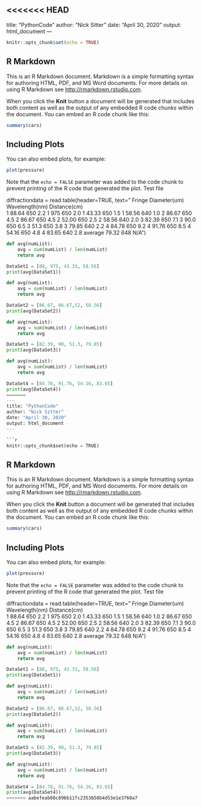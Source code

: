 <<<<<<< HEAD
---
title: "PythonCode"
author: "Nick Sitter"
date: "April 30, 2020"
output: html_document
---

```r
knitr::opts_chunk$set(echo = TRUE)
```

## R Markdown

This is an R Markdown document. Markdown is a simple formatting syntax for authoring HTML, PDF, and MS Word documents. For more details on using R Markdown see <http://rmarkdown.rstudio.com>.

When you click the **Knit** button a document will be generated that includes both content as well as the output of any embedded R code chunks within the document. You can embed an R code chunk like this:

```r
summary(cars)
```

## Including Plots

You can also embed plots, for example:

```r
plot(pressure)
```
Note that the `echo = FALSE` parameter was added to the code chunk to prevent printing of the R code that generated the plot.
Test file

diffractiondata = read.table(header=TRUE, text="
Fringe   Diameter(um) Wavelength(nm)   Distance(cm)   
1        88.64        650              2.2
1        975          650              2.0
1        43.33        650              1.5
1        58.56        640              1.0
2        86.67        650              4.5
2        86.67        650              4.5
2        52.00        650              2.5
2        58.56        640              2.0
3        82.39        650              7.1
3        90.0         650              6.5
3        51.3         650              3.8
3        79.85        640              2.2
4        84.78        650              9.2
4        91.76        650              8.5
4        54.16        650              4.8
4        83.65        640              2.8
average  79.32        648              N/A") 

```python
def avg(numList):
    avg = sum(numList) / len(numList)
    return avg

DataSet1 = [88, 975, 43.33, 58.56]
print(avg(DataSet1))
```

```python
def avg(numList):
    avg = sum(numList) / len(numList)
    return avg

DataSet2 = [86.67, 86.67,52, 58.56]
print(avg(DataSet2))
```

```python
def avg(numList):
    avg = sum(numList) / len(numList)
    return avg

DataSet3 = [82.39, 90, 51.3, 79.85]
print(avg(DataSet3))
```

```python
def avg(numList):
    avg = sum(numList) / len(numList)
    return avg

DataSet4 = [84.78, 91.76, 54.16, 83.65]
print(avg(DataSet4))
=======
---
title: "PythonCode"
author: "Nick Sitter"
date: "April 30, 2020"
output: html_document
---

```r
knitr::opts_chunk$set(echo = TRUE)
```

## R Markdown

This is an R Markdown document. Markdown is a simple formatting syntax for authoring HTML, PDF, and MS Word documents. For more details on using R Markdown see <http://rmarkdown.rstudio.com>.

When you click the **Knit** button a document will be generated that includes both content as well as the output of any embedded R code chunks within the document. You can embed an R code chunk like this:

```r
summary(cars)
```

## Including Plots

You can also embed plots, for example:

```r
plot(pressure)
```
Note that the `echo = FALSE` parameter was added to the code chunk to prevent printing of the R code that generated the plot.
Test file

diffractiondata = read.table(header=TRUE, text="
Fringe   Diameter(um) Wavelength(nm)   Distance(cm)   
1        88.64        650              2.2
1        975          650              2.0
1        43.33        650              1.5
1        58.56        640              1.0
2        86.67        650              4.5
2        86.67        650              4.5
2        52.00        650              2.5
2        58.56        640              2.0
3        82.39        650              7.1
3        90.0         650              6.5
3        51.3         650              3.8
3        79.85        640              2.2
4        84.78        650              9.2
4        91.76        650              8.5
4        54.16        650              4.8
4        83.65        640              2.8
average  79.32        648              N/A") 

```python
def avg(numList):
    avg = sum(numList) / len(numList)
    return avg

DataSet1 = [88, 975, 43.33, 58.56]
print(avg(DataSet1))
```

```python
def avg(numList):
    avg = sum(numList) / len(numList)
    return avg

DataSet2 = [86.67, 86.67,52, 58.56]
print(avg(DataSet2))
```

```python
def avg(numList):
    avg = sum(numList) / len(numList)
    return avg

DataSet3 = [82.39, 90, 51.3, 79.85]
print(avg(DataSet3))
```

```python
def avg(numList):
    avg = sum(numList) / len(numList)
    return avg

DataSet4 = [84.78, 91.76, 54.16, 83.65]
print(avg(DataSet4))
>>>>>>> aabefeab08c896b11fc2353658b4d53e1e3760a7
```